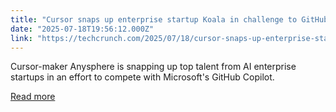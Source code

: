 ```yaml
---
title: "Cursor snaps up enterprise startup Koala in challenge to GitHub Copilot"
date: "2025-07-18T19:56:12.000Z"
link: "https://techcrunch.com/2025/07/18/cursor-snaps-up-enterprise-startup-koala-in-challenge-to-github-copilot/"
---
```


Cursor-maker Anysphere is snapping up top talent from AI enterprise startups in an effort to compete with Microsoft's GitHub Copilot.

[Read more](https://techcrunch.com/2025/07/18/cursor-snaps-up-enterprise-startup-koala-in-challenge-to-github-copilot/)
